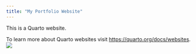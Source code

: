 ```yaml
---
title: "My Portfolio Website"
---
```


This is a Quarto website.

To learn more about Quarto websites visit <https://quarto.org/docs/websites>.
![](Images/Analysis Github image.webp)
